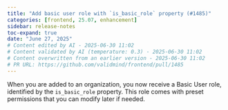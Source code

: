 ```yaml
---
title: "Add basic user role with `is_basic_role` property (#1485)"
categories: [frontend, 25.07, enhancement]
sidebar: release-notes
toc-expand: true
date: "June 27, 2025"
# Content edited by AI - 2025-06-30 11:02
# Content validated by AI (temperature: 0.3) - 2025-06-30 11:02
# Content overwritten from an earlier version - 2025-06-30 11:02
# PR URL: https://github.com/validmind/frontend/pull/1485
---
```


When you are added to an organization, you now receive a Basic User role, identified by the `is_basic_role` property. This role comes with preset permissions that you can modify later if needed.

<!--- DEBUG INFORMATION
INITIAL QUALITY ASSESSMENT:
ASSESSMENT:
The main issues in the content include overlap between the PR summary and external notes, which needs consolidation. There are no Markdown headings to convert, and no internal content references to remove. The language is clear, but the structure could be improved by merging the overlapping information.

PASS_1_INSTRUCTIONS:
- No changes needed for content structure as there are no Markdown headings or internal content references.
- Ensure that the content starts with the most relevant user-focused information from the external notes.

PASS_2_INSTRUCTIONS:
- Consolidate the PR summary and external notes into a single, coherent statement. The PR summary introduces the enhancement, while the external notes provide user-focused details. Merge these by starting with the user-focused information: "When you are added to an organization, you now receive a Basic User role (list of roles marked as `is_basic_role`) with preset permissions that can be modified later."
- Remove the redundant introductory sentence from the PR summary: "This update introduces an enhancement to the role management feature by adding a new property, `is_basic_role`, to the role model."

PASS_3_INSTRUCTIONS:
- No changes needed for clarity and style as the language is already clear and direct.
- Ensure all sentences have proper punctuation and flow smoothly.
- Verify that there are no formatting issues, and that the content is concise and focused on user benefits.

TAILORED INSTRUCTIONS:
PASS_1: - No changes needed for content structure as there are no Markdown headings or internal content references.
- Ensure that the content starts with the most relevant user-focused information from the external notes.
PASS_2: - Consolidate the PR summary and external notes into a single, coherent statement. The PR summary introduces the enhancement, while the external notes provide user-focused details. Merge these by starting with the user-focused information: "When you are added to an organization, you now receive a Basic User role (list of roles marked as `is_basic_role`) with preset permissions that can be modified later."
- Remove the redundant introductory sentence from the PR summary: "This update introduces an enhancement to the role management feature by adding a new property, `is_basic_role`, to the role model."
PASS_3: - No changes needed for clarity and style as the language is already clear and direct.
- Ensure all sentences have proper punctuation and flow smoothly.
- Verify that there are no formatting issues, and that the content is concise and focused on user benefits.

FINAL QUALITY ASSESSMENT:
DETAILED ASSESSMENT:
STATUS: PASS  
ISSUE: None  
RECOMMENDATION: None

Loop 1: PASS
Issue: None
Recommendation: Content quality acceptable

VALIDATION SUMMARY
Content Type: initial_quality_assessment
Validation Status: PASSED
Attempts: 1
Validation Temperature: 0.3
Last Validation: 2025-06-30 10:55:48
Result: PASS: Tailored instructions generated and validated

VALIDATION SUMMARY 2
Content Type: notes (grouped_text)
Validation Status: PASSED
Attempts: 1
Validation Temperature: 0.2
Last Validation: 2025-06-30 10:55:52
Result: The edited content is clear and improves upon the original by using a more direct and user-friendly tone. It also clarifies the identification of the Basic User role with the `is_basic_role` property. There are no serious issues present, so this content passes.

VALIDATION SUMMARY 3
Content Type: notes (deduplicated_text)
Validation Status: PASSED
Attempts: 1
Validation Temperature: 0.2
Last Validation: 2025-06-30 10:55:54
Result: The edited content is identical to the original content and does not contain any serious issues. It is clear and informative. The release note passes.

VALIDATION SUMMARY 4
Content Type: notes (edited_text)
Validation Status: PASSED
Attempts: 1
Validation Temperature: 0.2
Last Validation: 2025-06-30 10:55:55
Result: The edited content is identical to the original content and does not contain any serious issues. It is clear and informative. The release note passes.

VALIDATION SUMMARY 5
Content Type: initial_quality_assessment
Validation Status: PASSED
Attempts: 1
Validation Temperature: 0.3
Last Validation: 2025-06-30 10:55:48
Result: PASS: Tailored instructions generated and validated

VALIDATION SUMMARY 6
Content Type: notes (grouped_text)
Validation Status: PASSED
Attempts: 1
Validation Temperature: 0.2
Last Validation: 2025-06-30 10:55:52
Result: The edited content is clear and improves upon the original by using a more direct and user-friendly tone. It also clarifies the identification of the Basic User role with the `is_basic_role` property. There are no serious issues present, so this content passes.

VALIDATION SUMMARY 7
Content Type: notes (deduplicated_text)
Validation Status: PASSED
Attempts: 1
Validation Temperature: 0.2
Last Validation: 2025-06-30 10:55:54
Result: The edited content is identical to the original content and does not contain any serious issues. It is clear and informative. The release note passes.

VALIDATION SUMMARY 8
Content Type: notes (edited_text)
Validation Status: PASSED
Attempts: 1
Validation Temperature: 0.2
Last Validation: 2025-06-30 10:55:55
Result: The edited content is identical to the original content and does not contain any serious issues. It is clear and informative. The release note passes.

VALIDATION SUMMARY 9
Content Type: title
Validation Status: PASSED
Attempts: 1
Validation Temperature: 0.2
Last Validation: 2025-06-30 10:55:58
Result: The edited content is clear and concise, and it effectively communicates the addition of a basic user role with the `is_basic_role` property. There are no serious issues present. The release note passes.
--->
